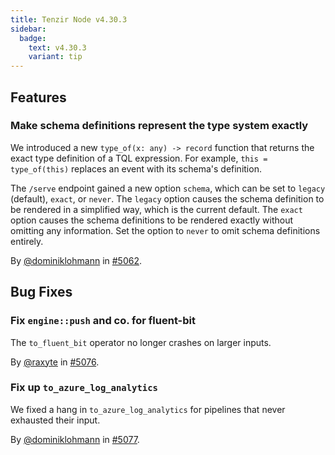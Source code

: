 ```yaml
---
title: Tenzir Node v4.30.3
sidebar:
  badge:
    text: v4.30.3
    variant: tip
---
```


## Features

### Make schema definitions represent the type system exactly

We introduced a new `type_of(x: any) -> record` function that returns the exact
type definition of a TQL expression. For example, `this = type_of(this)`
replaces an event with its schema's definition.

The `/serve` endpoint gained a new option `schema`, which can be set to `legacy`
(default), `exact`, or `never`. The `legacy` option causes the schema definition
to be rendered in a simplified way, which is the current default. The `exact`
option causes the schema definitions to be rendered exactly without omitting any
information. Set the option to `never` to omit schema definitions entirely.

By [@dominiklohmann](https://github.com/dominiklohmann) in [#5062](https://github.com/tenzir/tenzir/pull/5062).

## Bug Fixes

### Fix `engine::push` and co. for fluent-bit

The `to_fluent_bit` operator no longer crashes on larger inputs.

By [@raxyte](https://github.com/raxyte) in [#5076](https://github.com/tenzir/tenzir/pull/5076).

### Fix up `to_azure_log_analytics`

We fixed a hang in `to_azure_log_analytics` for pipelines that never exhausted
their input.

By [@dominiklohmann](https://github.com/dominiklohmann) in [#5077](https://github.com/tenzir/tenzir/pull/5077).
